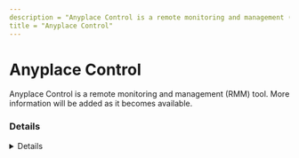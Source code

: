 ```yaml
---
description = "Anyplace Control is a remote monitoring and management (RMM) tool. More information will be added as it becomes available."
title = "Anyplace Control"
---
```




# Anyplace Control

Anyplace Control is a remote monitoring and management (RMM) tool. More information will be added as it becomes available.

### Details
<Details author={""}
         category={""}
         created={""}
         website={""}
         lastModified={"2-7-2024"}
         privileges={""}
         free={ false }
         verification={ false }
/>

#### Installation Paths
<Card code={ ["apc_host.exe"] }/>

#### Supported OS
<Badges color="warning" badges={ ["Windows"] }/>




### Forensic Artifacts




#### Network Artifacts
<EuiSpacer size="xl"/>
<NetworkArtifactsTable data={ [{"Description": "Known remote domains", "Domains": ["anyplace-control.com"], "Ports": []}] }/>




### Detections
- Detects potential network activity of Anyplace Control RMM tool
  - [Sigma Rule](https://github.com/magicsword-io/LOLRMM/blob/main/detections/sigma/anyplace_control_network_sigma.yml)
- Detects potential processes activity of Anyplace Control RMM tool
  - [Sigma Rule](https://github.com/magicsword-io/LOLRMM/blob/main/detections/sigma/anyplace_control_processes_sigma.yml)

### References
- [http://www.anyplace-control.com/anyplace-control/help/faq.htm](http://www.anyplace-control.com/anyplace-control/help/faq.htm)

